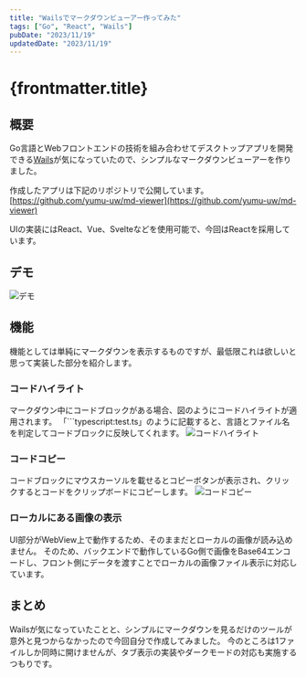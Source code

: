 ```yaml
---
title: "Wailsでマークダウンビューアー作ってみた"
tags: ["Go", "React", "Wails"]
pubDate: "2023/11/19"
updatedDate: "2023/11/19"
---
```



# {frontmatter.title}

## 概要

Go言語とWebフロントエンドの技術を組み合わせてデスクトップアプリを開発できる[Wails](https://wails.io/)が気になっていたので、シンプルなマークダウンビューアーを作りました。

作成したアプリは下記のリポジトリで公開しています。
[https://github.com/yumu-uw/md-viewer](https://github.com/yumu-uw/md-viewer)

UIの実装にはReact、Vue、Svelteなどを使用可能で、今回はReactを採用しています。

## デモ
![デモ](./demo.gif "デモ")

## 機能
機能としては単純にマークダウンを表示するものですが、最低限これは欲しいと思って実装した部分を紹介します。

### コードハイライト
マークダウン中にコードブロックがある場合、図のようにコードハイライトが適用されます。
「```typescript:test.ts」のように記載すると、言語とファイル名を判定してコードブロックに反映してくれます。
![コードハイライト](./code-highlight.png "コードハイライト")

### コードコピー
コードブロックにマウスカーソルを載せるとコピーボタンが表示され、クリックするとコードをクリップボードにコピーします。
![コードコピー](./code-copy.gif "コードコピー")

### ローカルにある画像の表示
UI部分がWebView上で動作するため、そのままだとローカルの画像が読み込めません。
そのため、バックエンドで動作しているGo側で画像をBase64エンコードし、フロント側にデータを渡すことでローカルの画像ファイル表示に対応しています。

## まとめ
Wailsが気になっていたことと、シンプルにマークダウンを見るだけのツールが意外と見つからなかったので今回自分で作成してみました。
今のところは1ファイルしか同時に開けませんが、タブ表示の実装やダークモードの対応も実施するつもりです。

